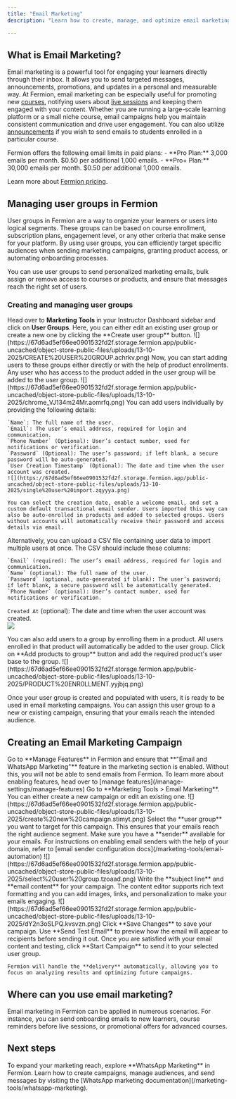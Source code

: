 ```yaml
---
title: "Email Marketing"
description: "Learn how to create, manage, and optimize email marketing campaigns using Fermion."

---
```


## What is Email Marketing?

Email marketing is a powerful tool for engaging your learners directly through their inbox. It allows you to send targeted messages, announcements, promotions, and updates in a personal and measurable way. At Fermion, email marketing can be especially useful for promoting new [courses](/setting-up-course/prerequisites), notifying users about [live sessions](/live-classes/what-are-live-classes) and keeping them engaged with your content. Whether you are running a large-scale learning platform or a small niche course, email campaigns help you maintain consistent communication and drive user engagement. You can also utilize [announcements](/setting-up-course/announcements) if you wish to send emails to students enrolled in a particular course.

<Check>
Fermion offers the following email limits in paid plans:
- **Pro Plan:** 3,000 emails per month. $0.50 per additional 1,000 emails.  
- **Pro+ Plan:** 30,000 emails per month. $0.50 per additional 1,000 emails.

Learn more about [Fermion pricing](https://fermion.app/pricing).
</Check>

## Managing user groups in Fermion

User groups in Fermion are a way to organize your learners or users into logical segments. These groups can be based on course enrollment, subscription plans, engagement level, or any other criteria that make sense for your platform. By using user groups, you can efficiently target specific audiences when sending marketing campaigns, granting product access, or automating onboarding processes.

<Tip>
You can use user groups to send personalized marketing emails, bulk assign or remove access to courses or products, and ensure that messages reach the right set of users.
</Tip>

### Creating and managing user groups
<Steps>
  <Step title="Navigate to User Groups">
    Head over to <strong>Marketing Tools</strong> in your Instructor Dashboard sidebar and click on <strong>User Groups</strong>. Here, you can either edit an existing user group or create a new one by clicking the **Create user group** button.
    ![](https://67d6ad5ef66ee0901532fd2f.storage.fermion.app/public-uncached/object-store-public-files/uploads/13-10-2025/CREATE%20USER%20GROUP.achrkv.png)
    Now, you can start adding users to these groups either directly or with the help of product enrollments. Any user who has access to the product added in the user group will be added to the user group.
    ![](https://67d6ad5ef66ee0901532fd2f.storage.fermion.app/public-uncached/object-store-public-files/uploads/13-10-2025/chrome_VJ134m24Mr.aomrfq.png)
  </Step>

  <Step title="Add users directly">
    You can add users individually by providing the following details:  

    `Name`: The full name of the user.  
    `Email`: The user’s email address, required for login and communication.  
    `Phone Number` (Optional): User’s contact number, used for notifications or verification.  
    `Password` (Optional): The user’s password; if left blank, a secure password will be auto-generated.  
    `User Creation Timestamp` (Optional): The date and time when the user account was created.  
    ![](https://67d6ad5ef66ee0901532fd2f.storage.fermion.app/public-uncached/object-store-public-files/uploads/13-10-2025/single%20user%20import.zqyyya.png)

    You can select the creation date, enable a welcome email, and set a custom default transactional email sender. Users imported this way can also be auto-enrolled in products and added to selected groups. Users without accounts will automatically receive their password and access details via email.
  </Step>

  <Step title="Bulk import via CSV">
    Alternatively, you can upload a CSV file containing user data to import multiple users at once. The CSV should include these columns:  

    `Email` (required): The user’s email address, required for login and communication.  
    `Name` (optional): The full name of the user.  
    `Password` (optional, auto-generated if blank): The user’s password; if left blank, a secure password will be automatically generated.  
    `Phone Number` (optional): User’s contact number, used for notifications or verification.  
   `Created At` (optional): The date and time when the user account was created.  
    ![](https://67d6ad5ef66ee0901532fd2f.storage.fermion.app/public-uncached/object-store-public-files/uploads/13-10-2025/bulk%20import.tuderc.png)

  </Step>

  <Step title="Add users via product enrollment">
    You can also add users to a group by enrolling them in a product. All users enrolled in that product will automatically be added to the user group.  
    Click on **Add products to group** button and add the required product's user base to the group.
    ![](https://67d6ad5ef66ee0901532fd2f.storage.fermion.app/public-uncached/object-store-public-files/uploads/13-10-2025/PRODUCT%20ENR0LLMENT.yyjbjq.png)
  </Step>

</Steps>

Once your user group is created and populated with users, it is ready to be used in email marketing campaigns. You can assign this user group to a new or existing campaign, ensuring that your emails reach the intended audience.

## Creating an Email Marketing Campaign

<Steps>
  <Step title="Enable 'WhatsApp and Email Marketing' feature">
    Go to **Manage Features** in Fermion and ensure that **"Email and WhatsApp Marketing"** feature in the marketing section is enabled. Without this, you will not be able to send emails from Fermion. To learn more about enabling features, head over to [manage features](/manage-settings/manage-features)
 </Step>

  <Step title="Navigate to email marketing">
    Go to **Marketing Tools > Email Marketing**. You can either create a new campaign or edit an existing one. 
    ![](https://67d6ad5ef66ee0901532fd2f.storage.fermion.app/public-uncached/object-store-public-files/uploads/13-10-2025/create%20new%20campaign.stimyt.png)
  </Step>

  <Step title="Assign user group and sender">
    Select the **user group** you want to target for this campaign. This ensures that your emails reach the right audience segment. Make sure you have a **sender** available for your emails. For instructions on enabling email senders with the help of your domain, refer to [email sender configuration docs](/marketing-tools/email-automation)
    ![](https://67d6ad5ef66ee0901532fd2f.storage.fermion.app/public-uncached/object-store-public-files/uploads/13-10-2025/select%20user%20group.tzoaad.png)
  </Step>

  <Step title="Compose email content">
    Write the **subject line** and **email content** for your campaign. The content editor supports rich text formatting and you can add images, links, and personalization to make your emails engaging.
    ![](https://67d6ad5ef66ee0901532fd2f.storage.fermion.app/public-uncached/object-store-public-files/uploads/13-10-2025/dY2n3oSLPQ.kvsvzn.png)
  </Step>

  <Step title="Save and test">
    Click **Save Changes** to save your campaign. Use **Send Test Email** to preview how the email will appear to recipients before sending it out.
  </Step>

  <Step title="Start campaign">
    Once you are satisfied with your email content and testing, click **Start Campaign** to send it to your selected user group. 
    
    Fermion will handle the **delivery** automatically, allowing you to focus on analyzing results and optimizing future campaigns.
  </Step>
</Steps>

## Where can you use email marketing?

Email marketing in Fermion can be applied in numerous scenarios. For instance, you can send onboarding emails to new learners, course reminders before live sessions, or promotional offers for advanced courses.

## Next steps

<Columns cols={1}>
  <Card title="WhatsApp Marketing">
    To expand your marketing reach, explore **WhatsApp Marketing** in Fermion. Learn how to create campaigns, manage audiences, and send messages by visiting the [WhatsApp marketing documentation](/marketing-tools/whatsapp-marketing).
  </Card>
</Columns>
